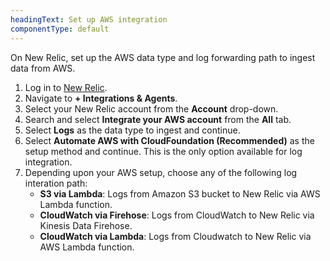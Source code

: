 ```yaml
---
headingText: Set up AWS integration
componentType: default
---
```


On New Relic, set up the AWS data type and log forwarding path to ingest data from AWS.
1. Log in to [New Relic](https://one.newrelic.com/).
2. Navigate to <DNT>**+ Integrations & Agents**</DNT>.
3. Select your New Relic account from the <DNT>**Account**</DNT> drop-down.
4. Search and select <DNT>**Integrate your AWS account**</DNT> from the <DNT>**All**</DNT> tab.
5. Select <DNT>**Logs**</DNT> as the data type to ingest and continue.
6. Select <DNT>**Automate AWS with CloudFoundation (Recommended)**</DNT> as the setup method and continue. This is the only option available for log integration.
7. Depending upon your AWS setup, choose any of the following log interation path:
   * <DNT>**S3 via Lambda**</DNT>: Logs from Amazon S3 bucket to New Relic via AWS Lambda function.
   * <DNT>**CloudWatch via Firehose**</DNT>: Logs from CloudWatch to New Relic via Kinesis Data Firehose.
   * <DNT>**CloudWatch via Lambda**</DNT>: Logs from  Cloudwatch to New Relic via AWS Lambda function.